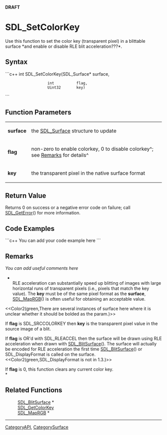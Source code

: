 <!-- pragma section-numbers off -->
<!-- pragma disable-camelcase -->
'''DRAFT'''

= SDL_SetColorKey =
Use this function to set the color key (transparent pixel) in a blittable surface *and enable or disable RLE blit acceleration???*.


== Syntax ==
```c++
int SDL_SetColorKey(SDL_Surface* surface,
                    int          flag,
                    Uint32       key)
```

== Function Parameters ==
{|
|'''surface'''
|the [[SDL_Surface]] structure to update
|-
|'''flag'''
|non-zero to enable colorkey, 0 to disable colorkey^; see [[#Remarks|Remarks]] for details^
|-
|'''key'''
|the transparent pixel in the native surface format 
|}

== Return Value ==
Returns 0 on success or a negative error code on failure; call [[SDL_GetError]]() for more information.

== Code Examples ==
```c++
You can add your code example here
```

== Remarks ==
''You can add useful comments here''

*<br/>RLE acceleration can substantially speed up blitting of images with large horizontal runs of transparent pixels (i.e., pixels that match the key value). The '''key''' must be of the same pixel format as the '''surface''', [[SDL_MapRGB]]() is often useful for obtaining an acceptable value.

<<Color2(green,There are several instances of surface here where it is unclear whether it should be bolded as the param.)>>

If '''flag''' is SDL_SRCCOLORKEY then '''key''' is the transparent pixel value in the source image of a blit.

If '''flag''' is OR'd with SDL_RLEACCEL then the surface will be drawn using RLE acceleration when drawn with [[SDL_BlitSurface]](). The surface will actually be encoded for RLE acceleration the first time [[SDL_BlitSurface]]() or SDL_DisplayFormat is called on the surface.  <<Color2(green,SDL_DisplayFormat is not in 1.3.)>>

If '''flag''' is 0, this function clears any current color key. <br/>*

== Related Functions ==
:[[SDL_BlitSurface]] *
:[[SDL_GetColorKey]]
:[[SDL_MapRGB]] *

----
[[CategoryAPI]], [[CategorySurface]]
